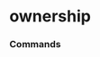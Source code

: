 # ownership


### Commands
<ul className='grid grid-cols-1 md:grid-cols-2 lg:grid-cols-3 xl:grid-cols-4 gap-4 -ml-6'><ReferenceCard
    title="insider_trading"
    description="Insider Trading. Information about insider trading."
    url="ownership/insider_trading"
    command
/><ReferenceCard
    title="major_holders"
    description="Equity Ownership. Information about the company ownership."
    url="ownership/major_holders"
    command
/><ReferenceCard
    title="share_statistics"
    description="Share Statistics. Share statistics for a given company."
    url="ownership/share_statistics"
    command
/><ReferenceCard
    title="institutional"
    description="Institutional Ownership. Institutional ownership data."
    url="ownership/institutional"
    command
/>
</ul>
